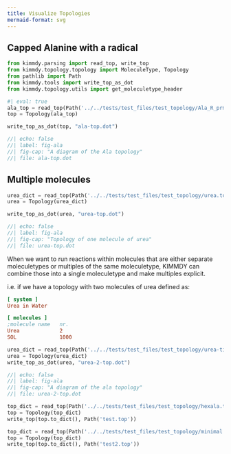 ```yaml
---
title: Visualize Topologies
mermaid-format: svg
---
```


## Capped Alanine with a radical

```python
from kimmdy.parsing import read_top, write_top
from kimmdy.topology.topology import MoleculeType, Topology
from pathlib import Path
from kimmdy.tools import write_top_as_dot
from kimmdy.topology.utils import get_moleculetype_header
```


```python
#| eval: true
ala_top = read_top(Path('../../tests/test_files/test_topology/Ala_R_prm.top'), use_gmx_dir=False)
top = Topology(ala_top)

write_top_as_dot(top, "ala-top.dot")
```


```dot
//| echo: false
//| label: fig-ala
//| fig-cap: "A diagram of the Ala topology"
//| file: ala-top.dot
```

## Multiple molecules

```python
urea_dict = read_top(Path('../../tests/test_files/test_topology/urea.top'), use_gmx_dir=False)
urea = Topology(urea_dict)

write_top_as_dot(urea, "urea-top.dot")
```


```dot
//| echo: false
//| label: fig-ala
//| fig-cap: "Topology of one molecule of urea"
//| file: urea-top.dot
```


When we want to run reactions within molecules that are either
separate moleculetypes or multiples of the same moleculetype,
KIMMDY can combine those into a single moleculetype and
make multiples explicit.

i.e. if we have a topology with two molecules of urea
defined as:

```ini
[ system ]
Urea in Water

[ molecules ]
;molecule name   nr.
Urea             2
SOL              1000
```


```python
urea_dict = read_top(Path('../../tests/test_files/test_topology/urea-times-2.top'), use_gmx_dir=False)
urea = Topology(urea_dict)
write_top_as_dot(urea, "urea-2-top.dot")
```

```dot
//| echo: false
//| label: fig-ala
//| fig-cap: "A diagram of the ala topology"
//| file: urea-2-top.dot
```

```python
top_dict = read_top(Path('../../tests/test_files/test_topology/hexala.top'), use_gmx_dir=False)
top = Topology(top_dict)
write_top(top.to_dict(), Path('test.top'))
```


```python
top_dict = read_top(Path('../../tests/test_files/test_topology/minimal.top'), use_gmx_dir=False)
top = Topology(top_dict)
write_top(top.to_dict(), Path('test2.top'))
```



